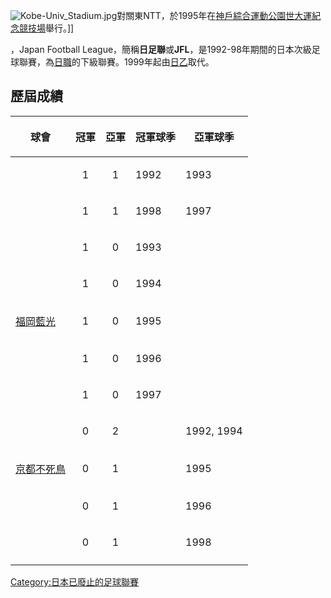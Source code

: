 {{Infobox football league
| name       = 日本足球聯賽<br>Japan Football League
| logo       = 
| pixels     = 
| country    = {{flagicon|JPN}} [[日本|日本]]
| confed     = [[亞洲足協|亞洲足協]]
| founded    = 1992
| folded     = 1998
| divisions  = 2 (1992–1993)<br/>1 (1994–1998)
| teams      = 16
| feeds      = [[J1|日本職業足球聯賽]]
| relegation = [[日本地區聯賽|日本地區聯賽]]
| levels     = 2–3 (1992–1993)<br/>2 (1994–1998)
| domest_cup = [[天皇盃|天皇盃]]<br>[[日本聯賽盃|日本聯賽盃]] ([[日職聯會員|日職聯會員]])
| confed_cup =
| champions  = [[東京瓦斯|東京瓦斯]]
| season     = [[1998年日本足球聯賽|1998]]
| most successful club = ''7支球隊''<br/>(每隊各一次)
| tv         =
| website    = 
| current    = 
}}
{{otheruse|日本足球聯賽}}

[[Image:Kobe-Univ_Stadium.jpg|thumb]]對關東NTT，於1995年在[[神戶綜合運動公園世大運紀念競技場|神戶綜合運動公園世大運紀念競技場]]舉行。]]

{{Nihongo|'''日本足球聯賽'''|ジャパンフットボールリーグ|Japan Futtobōru Līgu}}，Japan Football League，簡稱'''日足聯'''或'''JFL'''，是1992-98年期間的日本次級足球聯賽，為[[J1|日職]]的下級聯賽。1999年起由[[日乙|日乙]]取代。

== 歷屆成績 ==
{| class="wikitable"
|-
! 球會
! 冠軍
! 亞軍
! 冠軍球季
! 亞軍球季
|-
| {{fb team Jubilo}}
| <center> 1
| <center> 1
| 1992
| 1993
|-
| {{fb team Tokyo Gas}}
| <center> 1
| <center> 1
| 1998
| 1997
|-
| {{fb team Bellmare H}}
| <center> 1
| <center> 0
| 1993
| 
|-
| {{fb team Cerezo}}
| <center> 1
| <center> 0
| 1994
| 
|-
| [[福岡黃蜂|福岡藍光]]
| <center> 1
| <center> 0
| 1995
| 
|-
| {{fb team Honda FC}}
| <center> 1
| <center> 0
| 1996
| 
|-
| {{fb team Consadole}}
| <center> 1
| <center> 0
| 1997
| 
|-
|style="border-top-width: 2px;"| {{fb team Reysol}}
|style="border-top-width: 2px;"| <center> 0
|style="border-top-width: 2px;"| <center> 2
|style="border-top-width: 2px;"| 
|style="border-top-width: 2px;"| 1992, 1994
|-
| [[京都不死鳥|京都不死鳥]]
| <center> 0
| <center> 1
| 
| 1995
|-
| {{fb team Vissel}}
| <center> 0
| <center> 1
| 
| 1996
|-
| {{fb team Frontale}}
| <center> 0
| <center> 1
| 
| 1998
|-
|}

[[Category:日本已廢止的足球聯賽|Category:日本已廢止的足球聯賽]]